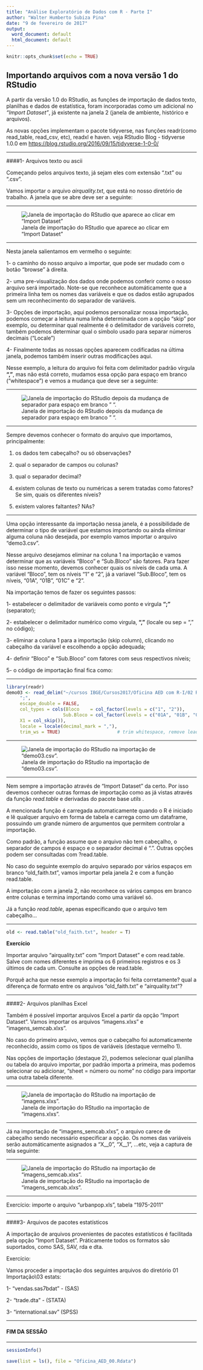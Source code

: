 ---
title: "Análise Exploratório de Dados com R - Parte I"
author: "Walter Humberto Subiza Pina"
date: "9 de fevereiro de 2017"
output:
  word_document: default
  html_document: default
---

```{r setup, include=FALSE}
knitr::opts_chunk$set(echo = TRUE)
```

## Importando arquivos com a nova versão 1 do RStudio

A partir da versão 1.0 do RStudio, as funções de importação de dados texto, planilhas e dados de estatística, foram incorporadas como um adicional no _"Import Dataset"_, já existente na janela 2 (janela de ambiente, histórico e arquivos). 

As novas opções implementam o pacote tidyverse, nas funções readr(como read_table, read_csv, etc), readxl e haven.
veja RStudio Blog - tidyverse 1.0.0 em <https://blog.rstudio.org/2016/09/15/tidyverse-1-0-0/>

---

####1- Arquivos texto ou ascii



Começando pelos arquivos texto, já sejam eles com extensão ".txt" ou ".csv".

Vamos importar o arquivo _airquality.txt_, que está no nosso diretório de trabalho. A janela que se abre deve ser a seguinte:

---


![Janela de importação do RStudio que aparece ao clicar em "Import Dataset"](C:/Users/humberto.pina/Documents/cursos IBGE/Cursos2017/Oficina AED com R-I/02 R/01 Importação/00_RStudio/importar00.JPG)

---
 
Nesta janela salientamos em vermelho o seguinte:

1- o caminho do nosso arquivo a importar, que pode ser mudado com o botão "browse" à direita.

2- uma pre-visualização dos dados onde podemos conferir como o nosso arquivo será importado. Note-se que reconhece automáticamente que a primeira linha tem os nomes das variáveis e que os dados estão agrupados sem um reconhecimento do separador de variáveis.

3- Opções de importação, aqui podemos personalizar nossa importação, podemos começar a leitura numa linha determinada com a opção "skip" por exemplo, ou determinar qual realmente é o delimitador de variáveis correto, também podemos determinar qual o simbolo usado para separar números decimais ("Locale")

4- Finalmente todas as nossas opções aparecem codificadas na última janela, podemos também inserir outras modificações aqui.

Nesse exemplo, a leitura do arquivo foi feita com delimitador padrão vírgula **","**, mas não está correto, mudamos essa opção para espaço em branco ("whitespace")  e vemos a mudança que deve ser a seguinte:

---

![Janela de importação do RStudio depois da mudança de separador para espaço em branco " ".](C:/Users/humberto.pina/Documents/cursos IBGE/Cursos2017/Oficina AED com R-I/02 R/01 Importação/00_RStudio/importar01.JPG)

---

Sempre devemos conhecer o formato do arquivo que importamos, principalmente:

1. os dados tem cabeçalho? ou só observações?

2. qual o separador de campos ou colunas?

3. qual o separador decimal?

4. existem colunas de texto ou numéricas a serem tratadas como fatores? Se sim, quais os diferentes níveis?

5. existem valores faltantes? NAs?


---

Uma opção interessante da importação nessa janela, é a possibilidade de determinar o tipo de variável que estamos importando ou ainda eliminar alguma coluna não desejada, por exemplo vamos importar o arquivo "demo3.csv". 

Nesse arquivo desejamos eliminar na coluna 1 na importação e vamos determinar que as variáveis "Bloco" e "Sub.Bloco" são fatores. Para fazer isso nesse momento, devemos conhecer quais os níveis de cada uma. A variável "Bloco", tem os níveis "1" e "2", já a variavel "Sub.Bloco", tem os níveis, "01A", "01B", "01C" e "2".

Na importação temos de fazer os seguintes passos:

1- estabelecer o delimitador de variáveis como ponto e virgula **";"** (separator);

2- estabelecer o delimitador numérico como virgula, **","** (locale ou sep = "," no código);

3- eliminar a coluna 1 para a importação (skip column), clicando no cabeçalho da variável e escolhendo a opção adequada;

4- definir "Bloco" e "Sub.Bloco" com fatores com seus respectivos níveis;

5- o código de importação final fica como:

---

```{r warning = FALSE}
library(readr)
demo03 <- read_delim("~/cursos IBGE/Cursos2017/Oficina AED com R-I/02 R/01 Importação/01 texto/demo03.csv", 
     ";", 
     escape_double = FALSE, 
     col_types = cols(Bloco    = col_factor(levels = c("1", "2")), 
                     Sub.Bloco = col_factor(levels = c("01A", "01B", "01C", "2")), 
     X1 = col_skip()), 
     locale = locale(decimal_mark = ","), 
     trim_ws = TRUE)                     # trim whitespace, remove leading or trailing ws from characters
```

---

![Janela de importação do RStudio na importação de "demo03.csv".](C:/Users/humberto.pina/Documents/cursos IBGE/Cursos2017/Oficina AED com R-I/02 R/01 Importação/00_RStudio/importar02.JPG)

---

Nem sempre a importação através de "Import Dataset" da certo. Por isso devemos conhecer outras formas de importação como as já vistas através da função _read.table_ e derivadas do pacote base *utils* . 

A mencionada função é carregada automaticamente quando o R é iniciado e lê qualquer arquivo em forma de tabela e carrega como um dataframe, possuindo um grande número de argumentos que permitem controlar a importação.

Como padrão, a função assume que o arquivo não tem cabeçalho, o separador de campos é espaço e o separador decimal é “.”. Outras opções podem ser consultadas com ?read.table.

No caso do seguinte exemplo do arquivo separado por vários espaços em branco "old_faith.txt", vamos importar pela janela 2 e com a função read.table.

A importação com a janela 2, não reconhece os vários campos em branco entre colunas e termina importando como uma variável só.

Já a função _read.table_, apenas especificando que o arquivo tem cabeçalho...

---

```{r}
old <- read.table("old_faith.txt", header = T)
```



**Exercício**

Importar arquivo "airquality.txt" com "Import Dataset" e com read.table. Salve com nomes diferentes e imprima os 6 primeiros registros e os 3 últimos de cada um. Consulte as opções de read.table.

Porquê acha que nesse exemplo a importação foi feita corretamente? qual a diferença de formato entre os arquivos "old_faith.txt" e "airquality.txt"?

---

####2- Arquivos planilhas Excel

Também é possível importar arquivos Excel a partir da opção "Import Dataset". Vamos importar os arquivos "imagens.xlxs" e "imagens_semcab.xlxs".

No caso do primeiro arquivo, vemos que o cabeçalho foi automaticamente reconhecido, assim como os tipos de variáveis (destaque vermelho 1). 

Nas opções de importação (destaque 2), podemos selecionar qual planilha ou tabela do arquivo importar, por padrão importa a primeira, mas podemos selecionar ou adicionar, "sheet = número ou nome" no código para importar uma outra tabela diferente.

---

![Janela de importação do RStudio na importação de "imagens.xlxs".](C:/Users/humberto.pina/Documents/cursos IBGE/Cursos2017/Oficina AED com R-I/02 R/01 Importação/00_RStudio/importar03.JPG)

---

Já na importação de "imagens_semcab.xlxs", o arquivo carece de cabeçalho sendo necessário especificar a opção. Os nomes das variáveis serão automáticamente asignados a "X__0", "X__1", ...etc, veja a captura de tela seguinte:

---

![Janela de importação do RStudio na importação de "imagens_semcab.xlxs".](C:/Users/humberto.pina/Documents/cursos IBGE/Cursos2017/Oficina AED com R-I/02 R/01 Importação/00_RStudio/importar04.JPG)

---

Exercício: importe o arquivo "urbanpop.xls", tabela "1975-2011"

---

####3- Arquivos de pacotes estatísticos

A importação de arquivos provenientes de pacotes estatísticos é facilitada pela opção "Import Dataset". Práticamente todos os formatos são suportados, como
SAS, SAV, rda e dta. 

Exercício:

Vamos proceder a importação dos seguintes arquivos do diretório 01 Importação\03 estats:

1- "vendas.sas7bdat" -  (SAS)

2- "trade.dta" - (STATA)

3- "international.sav" (SPSS)

---

####  FIM DA SESSÃO

---

```{r}
sessionInfo()

save(list = ls(), file = "Oficina_AED_00.Rdata") 
```
